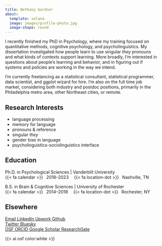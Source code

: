 ```yaml
---
title: Bethany Gardner
about:
  template: solana
  image: images/profile-photo.jpg
  image-shape: round
---
```


I recently finished my PhD in Psychology, where my training focused on quantitative methods, cognitive psychology, and psycholinguistics. My dissertation investigated how people learn to use singular *they* pronouns and what kinds of contexts support learning. More broadly, I'm interested in questions about people's learning and behavior, and in figuring out if systems and policies are working in the way we intend.

I'm currently freelancing as a statistical consultant, statistical programmer, data scientist, and ggplot wizard for hire. I'm also on the full time job market, considering both industry and postdoc positions, primarily in the Philadelphia metro area, other Northeast cities, or remote.

## Research Interests

*   language processing
*   memory for language
*   pronouns & reference
*   singular *they*
*   gender bias in language
*   psycholinguistics-sociolinguistics interface

## Education

Ph.D. in Psychological Sciences | Vanderbilt University \
{{< fa calendar >}}&ensp; 2018--2023 &emsp;{{< fa location-dot >}}&ensp; Nashville, TN


B.S. in Brain & Cognitive Sciences | University of Rochester \
{{< fa calendar >}}&ensp; 2014--2018 &emsp;{{< fa location-dot >}}&ensp; Rochester, NY


## Elsewhere

::: about-links

```{=html}
<a href="mailto:bethany.gardner@vanderbilt.edu" class="about-link" rel="" target="">
    <i class="bi bi-envelope-at-fill"></i><span class="about-link-text"> Email</span>
  </a>
```

```{=html}
<a href="https://www.linkedin.com/in/bethany-gardner-378649121/" class="about-link" rel="" target="">
    <i class="bi bi-linkedin"></i><span class="about-link-text"> LinkedIn</span>
  </a>
```

```{=html}
<a href="https://www.upwork.com/freelancers/~01611ffda97429136e" class="about-link" rel="" target="">
    <i class="fa-brands fa-upwork"></i><span class="about-link-text"> Upwork</span>
  </a>
```

```{=html}
<a href="https://github.com/bethanyhgardner" class="about-link" rel="" target="">
    <i class="bi bi-github"></i><span class="about-link-text"> Github</span>
  </a>
```

:::

::: about-links

```{=html}
<a href="https://twitter.com/bethanyhgardner" class="about-link" rel="" target="">
    <i class="bi bi-twitter"></i><span class="about-link-text"> Twitter</span>
  </a>
```

```{=html}
<a href="https://bsky.app/profile/bethanyhgardner.bsky.social" class="about-link" rel="" target="">
    <i class="fa-brands fa-bluesky"></i><span class="about-link-text"> Bluesky</span>
  </a>
```

:::

::: about-links

```{=html}
<a href="https://osf.io/tgep7/" class="about-link" rel="" target="">
    <i class="ai ai-osf"></i><span class="about-link-text"> OSF</span>
  </a>
```

```{=html}
<a href="https://orcid.org/0000-0002-5154-2040" class="about-link" rel="" target="">
    <i class="ai ai-orcid"></i><span class="about-link-text"> ORCID</span>
  </a>
```

```{=html}
<a href="https://scholar.google.com/citations?user=JGiy8EEAAAAJ&hl=en" class="about-link" rel="" target="">
    <i class="ai ai-google-scholar"></i><span class="about-link-text"> Google Scholar</span>
  </a>
```

```{=html}
<a href="https://www.researchgate.net/profile/Bethany_Gardner8" class="about-link" rel="" target="">
    <i class="ai ai-researchgate"></i><span class="about-link-text"> ResearchGate</span>
  </a>
```
:::

{{< ai osf color:white >}}